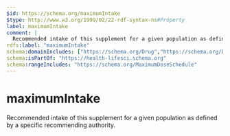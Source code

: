 ```yaml
---
$id: https://schema.org/maximumIntake
$type: http://www.w3.org/1999/02/22-rdf-syntax-ns#Property
label: maximumIntake
comment: |
  Recommended intake of this supplement for a given population as defined by a specific recommending authority.
rdfs:label: "maximumIntake"
schema:domainIncludes: ["https://schema.org/Drug","https://schema.org/DrugStrength","https://schema.org/DietarySupplement","https://schema.org/Substance"]
schema:isPartOf: "https://health-lifesci.schema.org"
schema:rangeIncludes: "https://schema.org/MaximumDoseSchedule"
---
```


# maximumIntake

Recommended intake of this supplement for a given population as defined by a specific recommending authority.

